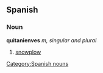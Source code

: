 == Spanish == 
=== Noun === 
'''quitanienves''' ''m, singular and plural'' 
# [[snowplow]] 
[[Category:Spanish nouns]]